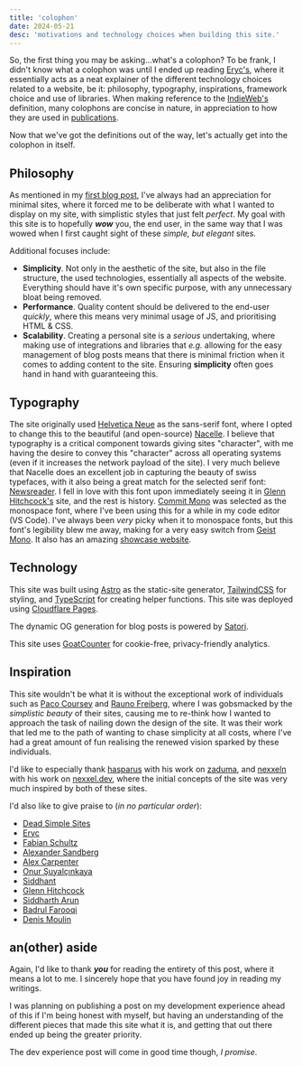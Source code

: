 ```yaml
---
title: 'colophon'
date: 2024-05-21
desc: 'motivations and technology choices when building this site.'
---
```


So, the first thing you may be asking...what's a colophon? To be frank, I didn't know what a colophon was until I ended up reading [Eryc's](https://eryc.cc/colophon), where it essentially acts as a neat explainer of the different technology choices related to a website, be it: philosophy, typography, inspirations, framework choice and use of libraries. When making reference to the [IndieWeb's](https://indieweb.org/colophon) definition, many colophons are concise in nature, in appreciation to how they are used in [publications](<https://en.wikipedia.org/wiki/Colophon_(publishing)>).

Now that we've got the definitions out of the way, let's actually get into the colophon in itself.

## Philosophy

As mentioned in my [first blog post](https://asnine.me/blog/a-new-start), I've always had an appreciation for minimal sites, where it forced me to be deliberate with what I wanted to display on my site, with simplistic styles that just felt _perfect_. My goal with this site is to hopefully _**wow**_ you, the end user, in the same way that I was wowed when I first caught sight of these _simple, but elegant_ sites.

Additional focuses include:

- **Simplicity**. Not only in the aesthetic of the site, but also in the file structure, the used technologies, essentially all aspects of the website. Everything should have it's own specific purpose, with any unnecessary bloat being removed.
- **Performance**. Quality content should be delivered to the end-user _quickly_, where this means very minimal usage of JS, and prioritising HTML & CSS.
- **Scalability**. Creating a personal site is a _serious_ undertaking, where making use of integrations and libraries that _e.g._ allowing for the easy management of blog posts means that there is minimal friction when it comes to adding content to the site. Ensuring **simplicity** often goes hand in hand with guaranteeing this.

## Typography

The site originally used [Helvetica Neue](https://www.myfonts.com/collections/neue-helvetica-font-linotype) as the sans-serif font, where I opted to change this to the beautiful (and open-source) [Nacelle](https://dotcolon.net/font/nacelle). I believe that typography is a critical component towards giving sites "character", with me having the desire to convey this "character" across all operating systems (even if it increases the network payload of the site). I very much believe that Nacelle does an excellent job in capturing the beauty of swiss typefaces, with it also being a great match for the selected serif font: [Newsreader](https://fonts.google.com/specimen/Newsreader). I fell in love with this font upon immediately seeing it in [Glenn Hitchcock's](https://glenn.me) site, and the rest is history. [Commit Mono](https://commitmono.com) was selected as the monospace font, where I've been using this for a while in my code editor (VS Code). I've always been _very_ picky when it to monospace fonts, but this font's legibility blew me away, making for a very easy switch from [Geist Mono](https://vercel.com/font). It also has an amazing [showcase website](https://commitmono.com).

## Technology

This site was built using [Astro](https://astro.build) as the static-site generator, [TailwindCSS](https://tailwindcss.com) for styling, and [TypeScript](https://www.typescriptlang.org) for creating helper functions. This site was deployed using [Cloudflare Pages](https://pages.cloudflare.com).

The dynamic OG generation for blog posts is powered by [Satori](https://github.com/vercel/satori).

This site uses [GoatCounter](https://www.goatcounter.com) for cookie-free, privacy-friendly analytics.

## Inspiration

This site wouldn't be what it is without the exceptional work of individuals such as [Paco Coursey](https://paco.me) and [Rauno Freiberg](https://raunofreiberg.com), where I was gobsmacked by the _simplistic beauty_ of their sites, causing me to re-think how I wanted to approach the task of nailing down the design of the site. It was their work that led me to the path of wanting to chase simplicity at all costs, where I've had a great amount of fun realising the renewed vision sparked by these individuals.

I'd like to especially thank [hasparus](https://github.com/hasparus) with his work on [zaduma](https://zaduma.vercel.app), and [nexxeln](https://github.com/nexxeln) with his work on [nexxel.dev](https://github.com/nexxeln/nexxel.dev), where the initial concepts of the site was very much inspired by both of these sites.

I'd also like to give praise to (_in no particular order_):

- [Dead Simple Sites](https://deadsimplesites.com)
- [Eryc](https://eryc.cc)
- [Fabian Schultz](https://www.fabianschultz.com)
- [Alexander Sandberg](https://alexandersandberg.com)
- [Alex Carpenter](https://alexcarpenter.me)
- [Onur Şuyalçınkaya](https://onur.dev)
- [Siddhant](https://dietcode.io)
- [Glenn Hitchcock](https://glenn.me)
- [Siddharth Arun](https://sdrn.co)
- [Badrul Farooqi](https://farooqib.com)
- [Denis Moulin](https://www.denismoulin.com)

## an(other) aside

Again, I'd like to thank **_you_** for reading the entirety of this post, where it means a lot to me. I sincerely hope that you have found joy in reading my writings.

I was planning on publishing a post on my development experience ahead of this if I'm being honest with myself, but having an understanding of the different pieces that made this site what it is, and getting that out there ended up being the greater priority.

The dev experience post will come in good time though, _I promise_.
